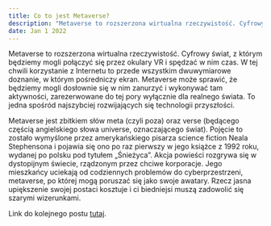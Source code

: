 ---
title: Co to jest Metaverse?
description: "Metaverse to rozszerzona wirtualna rzeczywistość. Cyfrowy świat, z którym będziemy mogli połączyć się przez okulary VR i spędzać w nim czas."
date: Jan 1 2022
---

Metaverse to rozszerzona wirtualna rzeczywistość. Cyfrowy świat, z którym będziemy mogli połączyć się przez okulary VR i spędzać w nim czas. W tej chwili korzystanie z Internetu to przede wszystkim dwuwymiarowe doznanie, w którym pośredniczy ekran. Metaverse może sprawić, że będziemy mogli dosłownie się w nim zanurzyć i wykonywać tam aktywności, zarezerwowane do tej pory wyłącznie dla realnego świata. To jedna spośród najszybciej rozwijających się technologii przyszłości.

Metaverse jest zbitkiem słów meta (czyli poza) oraz verse (będącego częścią angielskiego słowa universe, oznaczającego świat). Pojęcie to zostało wymyślone przez amerykańskiego pisarza science fiction Neala Stephensona i pojawia się ono po raz pierwszy w jego książce z 1992 roku, wydanej po polsku pod tytułem „Śnieżyca”. Akcja powieści rozgrywa się w dystopijnym świecie, rządzonym przez chciwe korporacje. Jego mieszkańcy uciekają od codziennych problemów do cyberprzestrzeni, metaverse, po której mogą poruszać się jako swoje awatary. Rzecz jasna upiększenie swojej postaci kosztuje i ci biedniejsi muszą zadowolić się szarymi wizerunkami.

Link do kolejnego postu [tutaj](/posts/example-post).
